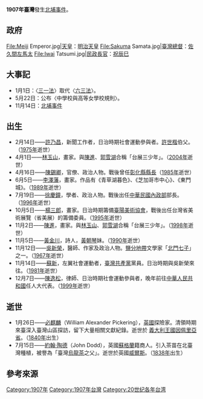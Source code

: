{{TaiwanYearTOC|1907}}
{{C21YearInTopic|1907年}}
'''1907年臺灣'''發生[[北埔事件|北埔事件]]。

==政府==
<gallery>
File:Meiji Emperor.jpg|[[天皇|天皇]]：[[明治天皇|明治天皇]]
File:Sakuma Samata.jpg|[[臺灣總督|臺灣總督]]：[[佐久間左馬太|佐久間左馬太]]
File:Iwai Tatsumi.jpg|[[總務長官|民政長官]]：[[祝辰巳|祝辰巳]]
</gallery>

==大事記==
* 1月1日：〈[[三一法|三一法]]〉取代〈[[六三法|六三法]]〉{{r|陳|page=191}}。
* 5月22日：公布〈中學校與高等女學校規則〉{{r|陳|page=191}}。
* 11月14日：[[北埔事件|北埔事件]]

==出生==
* 2月14日——[[許乃昌|許乃昌]]，新聞工作者，日治時期社會運動參與者。[[許世楷|許世楷]]伯父。（[[1975年臺灣|1975年]]逝世）
* 4月1日——[[林玉山|林玉山]]，畫家。與[[陳進_(畫家)|陳進]]、[[郭雪湖|郭雪湖]]合稱「台展三少年」。（[[2004年臺灣|2004年]]逝世）
* 4月16日——[[陳錫卿|陳錫卿]]，官僚、政治人物。戰後曾任[[彰化縣|彰化縣]][[彰化縣縣長|縣長]]（[[1985年臺灣|1985年]]逝世）
* 6月5日——[[李澤藩|李澤藩]]，畫家。作品有《青草湖暮色》、《芝加哥市中心》、《東門城》。（[[1989年臺灣|1989年]]逝世）
* 7月19日——[[徐慶鐘|徐慶鐘]]，學者、政治人物。戰後出任[[中華民國內政部|中華民國內政部]]部長。（[[1996年臺灣|1996年]]逝世）
* 10月5日——[[楊三郎_(畫家)|楊三郎]]，畫家。日治時期籌備[[臺陽美術協會|臺陽美術協會]]，戰後出任台灣省美術展覽（省美展）的籌備委員。（[[1995年臺灣|1995年]]逝世）
* 11月2日——[[陳進_(畫家)|陳進]]，畫家。與[[林玉山|林玉山]]、[[郭雪湖|郭雪湖]]合稱「台展三少年」。（[[1998年臺灣|1998年]]逝世）
* 11月5日——[[黃金川|黃金川]]，詩人，[[黃朝琴|黃朝琴]]妹。（[[1990年臺灣|1990年]]逝世）
* 11月12日——[[吳新榮|吳新榮]]，醫師、作家及政治人物。[[鹽分地帶|鹽分地帶]]文學家「[[北門七子|北門七子]]」之一。（[[1967年臺灣|1967年]]逝世）
* 11月14日——[[蘇新|蘇新]]，左翼社會運動者，[[臺灣共產黨|臺灣共產黨]]黨員。日治時期與吳新榮來往。（[[1981年臺灣|1981年]]逝世）
* 12月7日——[[陳逸松_(律師)|陳逸松]]，律師、日治時期社會運動參與者，晚年前往[[中華人民共和國|中華人民共和國]]任人大代表。（[[1999年臺灣|1999年]]逝世）

== 逝世 ==
* 1月26日——[[必麒麟|必麒麟]]（William Alexander Pickering），[[英國|英國]]探險家。清領時期來臺深入臺灣山區探訪，留下大量相關文獻紀錄。逝世於 [[義大利王國|義大利王國]][[因佩里亞省|因佩里亞省]]。（[[1840年臺灣|1840年]]出生）
* 7月15日——[[約翰·陶德|約翰·陶德]]（John Dodd），英國[[蘇格蘭|蘇格蘭]]籍商人。引入茶苗在北臺灣種植，被譽為「臺灣[[烏龍茶|烏龍茶]]之父」。逝世於英國[[威爾斯|威爾斯]]。（[[1838年臺灣|1838年]]出生）

== 參考來源 ==
{{reflist|refs=
<ref name="陳">{{cite book |author=陳君愷 |title=《狂飆的年代──1920年代台灣的政治、社會與文化運動》 |publisher=日創社文化  |isbn=978-986-81251-7-9 |date=2006年10月}}</ref>
}}
{{各年台灣}}
[[Category:1907年|Category:1907年]]
[[Category:1907年台灣|Category:1907年台灣]]
[[Category:20世纪各年台湾|Category:20世纪各年台湾]]